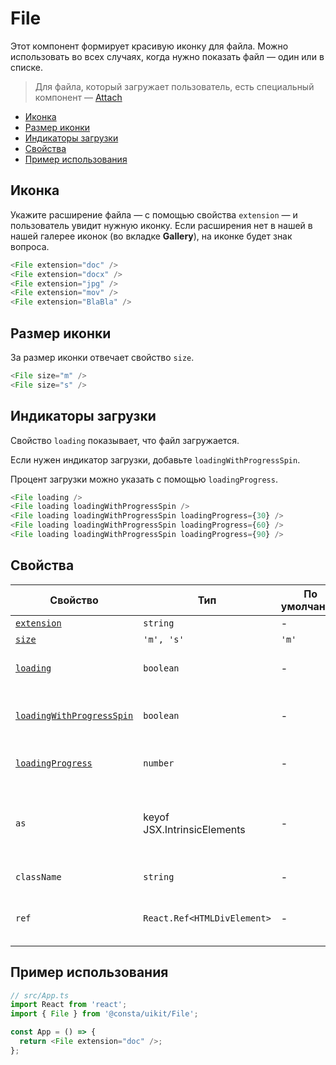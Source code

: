
# File

Этот компонент формирует красивую иконку для файла. Можно использовать во всех случаях,
когда нужно показать файл — один или в списке.

> Для файла, который загружает пользователь, есть специальный компонент —
> [Attach](?path=/story/components-attach--playground)

- [Иконка](#иконка)
- [Размер иконки](#размер-иконки)
- [Индикаторы загрузки](#индикаторы-загрузки)
- [Свойства](#свойства)
- [Пример использования](#пример-использования)

## Иконка

Укажите расширение файла — с помощью свойства `extension` — и пользователь увидит
нужную иконку. Если расширения нет в нашей в нашей галерее иконок (во вкладке **Gallery**),
на иконке будет знак вопроса.

```ts
<File extension="doc" />
<File extension="docx" />
<File extension="jpg" />
<File extension="mov" />
<File extension="BlaBla" />
```

<FileExampleExtension />

## Размер иконки

За размер иконки отвечает свойство `size`.

```ts
<File size="m" />
<File size="s" />
```

<FileExampleSize />

## Индикаторы загрузки

Свойство `loading` показывает, что файл загружается.

Если нужен индикатор загрузки, добавьте `loadingWithProgressSpin`.

Процент загрузки можно указать с помощью `loadingProgress`.

```ts
<File loading />
<File loading loadingWithProgressSpin />
<File loading loadingWithProgressSpin loadingProgress={30} />
<File loading loadingWithProgressSpin loadingProgress={60} />
<File loading loadingWithProgressSpin loadingProgress={90} />
```

<FileExampleLoading />

## Свойства

| Свойство                                          | Тип                         | По умолчанию | Описание                                                         |
| ------------------------------------------------- | --------------------------- | ------------ | ---------------------------------------------------------------- |
| [`extension`](#иконка)                            | `string`                    | -            | Иконка файла                                                     |
| [`size`](#размер-иконки)                          | `'m', 's'`                  | `'m'`        | Размер иконки                                                    |
| [`loading`](#индикаторы-загрузки)                 | `boolean`                   | -            | Показывает, что файл загружается                                 |
| [`loadingWithProgressSpin`](#индикаторы-загрузки) | `boolean`                   | -            | Показывает индикатор прогресса загрузки                          |
| [`loadingProgress`](#индикаторы-загрузки)         | `number`                    | -            | Прогресс загрузки в процентах                                    |
| `as`                                              | keyof JSX.IntrinsicElements | -            | HTML-тег, в виде которого этот компонент будет представлен в DOM |
| `className`                                       | `string`                    | -            | Дополнительный класс                                             |
| `ref`                                             | `React.Ref<HTMLDivElement>` | -            | Ссылка на корневой DOM-элемент компонента                        |

## Пример использования

```ts
// src/App.ts
import React from 'react';
import { File } from '@consta/uikit/File';

const App = () => {
  return <File extension="doc" />;
};
```

